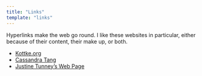 ```yaml
---
title: "Links"
template: "links"
---
```


Hyperlinks make the web go round. I like these websites in particular, either because of their content, their make up, or both.

- [Kottke.org](https://kottke.org/)
- [Cassandra Tang](https://www.cassandratang.com/)
- [Justine Tunney’s Web Page](https://justine.lol/)
